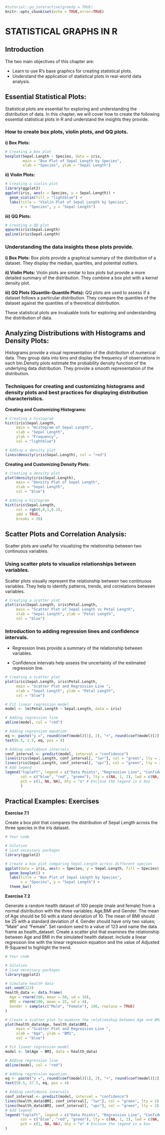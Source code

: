

```r
#tutorial::go_interactive(greedy = TRUE)
knitr::opts_chunk$set(echo = TRUE,error=TRUE)
```


# STATISTICAL GRAPHS IN R

## Introduction

The two main objectives of this chapter are:

- Learn to use R’s base graphics for creating statistical plots.
- Understand the application of statistical plots in real-world data analysis.


## Essential Statistical Plots:
Statistical plots are essential for exploring and understanding the distribution of data. In this chapter, we will cover how to create the following essential statistical plots in R and understand the insights they provide.

### How to create box plots, violin plots, and QQ plots.

**i) Box Plots:**

```r
# Creating a box plot
boxplot(Sepal.Length ~ Species, data = iris, 
        main = "Box Plot of Sepal Length by Species",
        xlab = "Species", ylab = "Sepal Length")

```


**ii) Violin Plots:**

```r
# Creating a violin plot
library(ggplot2)
ggplot(iris, aes(x = Species, y = Sepal.Length)) +
  geom_violin(fill = "lightblue") +
  labs(title = "Violin Plot of Sepal Length by Species",
       x = "Species", y = "Sepal Length")

```


**iii) QQ Plots:**

```r
# Creating a QQ plot
qqnorm(iris$Sepal.Length)
qqline(iris$Sepal.Length)

```


### Understanding the data insights these plots provide.

**i) Box Plots:** Box plots provide a graphical summary of the distribution of a dataset. They display the median, quartiles, and potential outliers.

**ii) Violin Plots:** Violin plots are similar to box plots but provide a more detailed summary of the distribution. They combine a box plot with a kernel density plot.

**iii) QQ Plots (Quantile-Quantile Plots):** QQ plots are used to assess if a dataset follows a particular distribution. They compare the quantiles of the dataset against the quantiles of a theoretical distribution.


These statistical plots are invaluable tools for exploring and understanding the distribution of data.

## Analyzing Distributions with Histograms and Density Plots:
Histograms provide a visual representation of the distribution of numerical data. They group data into bins and display the frequency of observations in each bin.Density plots estimate the probability density function of the underlying data distribution. They provide a smooth representation of the distribution.

### Techniques for creating and customizing histograms and density plots and best practices for displaying distribution characteristics.

**Creating and Customizing Histograms:**
```r
# Creating a histogram
hist(iris$Sepal.Length, 
     main = "Histogram of Sepal Length",
     xlab = "Sepal Length",
     ylab = "Frequency",
     col = "lightblue")

# Adding a density plot
lines(density(iris$Sepal.Length), col = "red")

```


**Creating and Customizing Density Plots:**

```r
# Creating a density plot
plot(density(iris$Sepal.Length), 
     main = "Density Plot of Sepal Length",
     xlab = "Sepal Length",
     col = "blue")

# Adding a histogram
hist(iris$Sepal.Length, 
     col = rgb(0,0,1,0.2), 
     add = TRUE, 
     breaks = 20)

```



## Scatter Plots and Correlation Analysis:

Scatter plots are useful for visualizing the relationship between two continuous variables.

### Using scatter plots to visualize relationships between variables.

Scatter plots visually represent the relationship between two continuous variables. They help to identify patterns, trends, and correlations between variables.

```r
# Creating a scatter plot
plot(iris$Sepal.Length, iris$Petal.Length,
     main = "Scatter Plot of Sepal Length vs Petal Length",
     xlab = "Sepal Length", ylab = "Petal Length",
     col = "blue")

```



### Introduction to adding regression lines and confidence intervals.

- Regression lines provide a summary of the relationship between variables.

- Confidence intervals help assess the uncertainty of the estimated regression line.


```r
# Creating a scatter plot
plot(iris$Sepal.Length, iris$Petal.Length,
     main = "Scatter Plot and Regression Line ",
     xlab = "Sepal Length", ylab = "Petal Length",
     col = "blue")

# Fit linear regression model
model <- lm(Petal.Length ~ Sepal.Length, data = iris)

# Adding regression line
abline(model, col = "red")

# Adding regression equation
eq <- paste("y =", round(coef(model)[1], 2), "+", round(coef(model)[2], 2), "x")
text(6.5, 2.5, eq, pos = 4)

# Adding confidence intervals
conf_interval <- predict(model, interval = "confidence")
lines(iris$Sepal.Length, conf_interval[, "lwr"], col = "green", lty = 2)
lines(iris$Sepal.Length, conf_interval[, "upr"], col = "green", lty = 2)
# Add legend
legend("topleft", legend = c("Data Points", "Regression Line", "Confidence Intervals"),
       col = c("blue", "red", "green"), lty = c(NA, 1, 2), lwd = c(NA, 1, 1),
       pch = c(1, NA, NA), bty = "o" # Enclose the legend in a box
       )

```



## Practical Examples: Exercises


**Exercise 7.1**

Create a box plot that compares the distribution of Sepal Length across the three species in the iris dataset.


```r
# Your code
```

```r
# Solution
# Load necessary packages
library(ggplot2)

# Create a box plot comparing Sepal.Length across different species
ggplot(data = iris, aes(x = Species, y = Sepal.Length, fill = Species)) + 
  geom_boxplot() +
  labs(title = "Box Plot of Sepal Length by Species",
       x = "Species", y = "Sepal Length") +
  theme_bw()

```




**Exercise 7.2**

Generate a random health dataset of 100 people (male and female) from a normal distribution with the three variables: Age,BMI and Gender. The mean of Age should be 50 with a stand deviation of 10. The mean of BMI should be 25 with a standard deviation of 4. Gender should have only two values; "Male" and "Female". Set random seed to a value of 123 and name the data frame as health_dataset. Create a scatter plot that examines the relationship between Age and BMI in the simulated health dataset. Include a linear regression line with the linear regression equation and the value of Adjusted R-Squared to highlight the trend.


```r
# Your code
```


```r
# Solution
# Load necessary packages
library(ggplot2)

# Simulate health data
set.seed(123)
health_data <- data.frame(
  Age = rnorm(100, mean = 50, sd = 10),
  BMI = rnorm(100, mean = 25, sd = 4),
  Gender = sample(c("Male", "Female"), 100, replace = TRUE)
)

# Create a scatter plot to examine the relationship between Age and BMI
plot(health_data$Age, health_data$BMI,
     main = "Scatter Plot and Regression Line ",
     xlab = "Age", ylab = "BMI",
     col = "blue")

# Fit linear regression model
model <- lm(Age ~ BMI, data = health_data)

# Adding regression line
abline(model, col = "red")

# Adding regression equation
eq <- paste("y =", round(coef(model)[1], 2), "+", round(coef(model)[2], 2), "x")
text(50.5, 37.5, eq, pos = 4)

# Adding confidence intervals
conf_interval <- predict(model, interval = "confidence")
lines(health_data$BMI, conf_interval[, "lwr"], col = "green", lty = 2)
lines(health_data$BMI, conf_interval[, "upr"], col = "green", lty = 2)
# Add legend
legend("topleft", legend = c("Data Points", "Regression Line", "Confidence Intervals"),
       col = c("blue", "red", "green"), lty = c(NA, 1, 2), lwd = c(NA, 1, 1),
       pch = c(1, NA, NA), bty = "o" # Enclose the legend in a box
)


```


